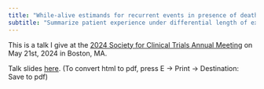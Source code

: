 ```yaml
---
title: "While-alive estimands for recurrent events in presence of death"
subtitle: "Summarize patient experience under differential length of exposure"
---
```


This is a talk I give at the [2024 Society for Clinical Trials Annual Meeting](https://www.sctweb.org/meeting/#home) on May 21st, 2024 in Boston, MA.

Talk slides [here](wa.html){target="_blank"}. (To convert html to pdf, press E $\to$ Print $\to$ Destination: Save to pdf)

